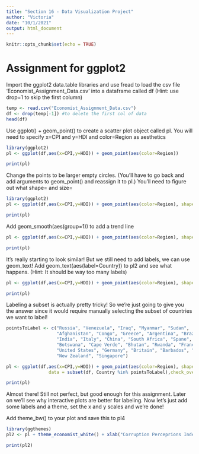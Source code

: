 ```yaml
---
title: "Section 16 - Data Visualization Project"
author: "Victoria"
date: "10/1/2021"
output: html_document
---
```


```r
knitr::opts_chunk$set(echo = TRUE)
```

# **Assignment for ggplot2**
Import the ggplot2 data.table libraries and use fread to load the csv file 'Economist_Assignment_Data.csv' into a dataframe called df (Hint: use drop=1 to skip the first column)
```r
temp <- read.csv("Economist_Assignment_Data.csv")
df <- drop(temp[-1]) #to delete the first col of data
head(df)
```
Use ggplot() + geom_point() to create a scatter plot object called pl. You will need to specify x=CPI and y=HDI and color=Region as aesthetics
```r
library(ggplot2)
pl <- ggplot(df,aes(x=CPI,y=HDI)) + geom_point(aes(color=Region))

print(pl)
```
Change the points to be larger empty circles. (You'll have to go back and add arguments to geom_point() and reassign it to pl.) You'll need to figure out what shape= and size=
```r
library(ggplot2)
pl <- ggplot(df,aes(x=CPI,y=HDI)) + geom_point(aes(color=Region), shape=1 ,size=3)

print(pl)
```
Add geom_smooth(aes(group=1)) to add a trend line
```r
pl <- ggplot(df,aes(x=CPI,y=HDI)) + geom_point(aes(color=Region), shape=1 ,size=3) + geom_smooth(aes(group=1), method="lm", formula = y ~ log(x), se=FALSE, color = "red")

print(pl)
```
It's really starting to look similar! But we still need to add labels, we can use geom_text! Add geom_text(aes(label=Country)) to pl2 and see what happens. (Hint: It should be way too many labels)
```r
pl <- ggplot(df,aes(x=CPI,y=HDI)) + geom_point(aes(color=Region), shape=1 ,size=3) + geom_smooth(aes(group=1), method="lm", formula = y ~ log(x), se=FALSE, color = "red") + geom_text(aes(label=Country))

print(pl)
```
Labeling a subset is actually pretty tricky! So we're just going to give you the answer since it would require manually selecting the subset of countries we want to label!
```r
pointsToLabel <- c("Russia", "Venezuela", "Iraq", "Myanmar", "Sudan",
                   "Afghanistan", "Congo", "Greece", "Argentina", "Brazil",
                   "India", "Italy", "China", "South Africa", "Spane",
                   "Botswana", "Cape Verde", "Bhutan", "Rwanda", "France",
                   "United States", "Germany", "Britain", "Barbados", "Norway", "Japan",
                   "New Zealand", "Singapore")

pl <- ggplot(df,aes(x=CPI,y=HDI)) + geom_point(aes(color=Region), shape=1 ,size=3) + geom_smooth(aes(group=1), method="lm", formula = y ~ log(x), se=FALSE, color = "red")  + geom_text(aes(label = Country), color = "gray20", 
                data = subset(df, Country %in% pointsToLabel),check_overlap = TRUE)

print(pl)
```
Almost there! Still not perfect, but good enough for this assignment. Later on we'll see why interactive plots are better for labeling. Now let's just add some labels and a theme, set the x and y scales and we're done!

Add theme_bw() to your plot and save this to pl4
```r
library(ggthemes)
pl2 <- pl + theme_economist_white() + xlab("Corruption Perceprions Index. 2011 (10=least corrupt)") + ylab("Human Development Index. 2011 (1=Best)") + ggtitle("Curruption and Human development") + xlim(c(0.1,10.1)) + ylim(c(0.01,1))

print(pl2)
```


